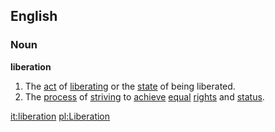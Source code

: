 ==English==
===Noun===
'''liberation'''
#The [[act]] of [[liberate|liberating]] or the [[state]] of being liberated.
#The [[process]] of [[strive|striving]] to [[achieve]] [[equal]] [[rights]] and [[status]].

[[it:liberation]]
[[pl:Liberation]]